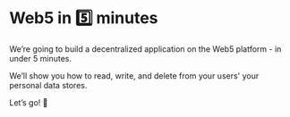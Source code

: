 # Web5 in 5️⃣ minutes

We’re going to build a decentralized application on the Web5 platform - in under 5 minutes.

We’ll show you how to read, write, and delete from your users' your personal data stores.

Let’s go! 🚀